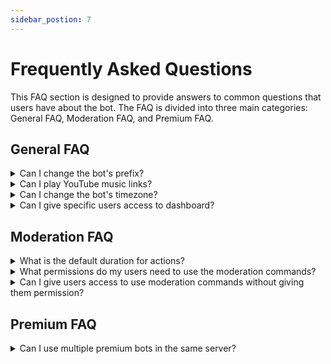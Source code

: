 ```yaml
---
sidebar_postion: 7
---
```



# Frequently Asked Questions

This FAQ section is designed to provide answers to common questions that users have about the bot. The FAQ is divided into three main categories: General FAQ, Moderation FAQ, and Premium FAQ.

## General FAQ

<details>

<summary>Can I change the bot's prefix?</summary>

- Unfortunately, the bot no longer uses prefixes. Instead, we have implemented the use of discord slash commands. However, users can set aliases for their favorite commands and use them as an alternative.

</details>

<details>

<summary>Can I play YouTube music links?</summary>

- Due to YouTube's policy, we no longer support YouTube links. Currently, we only support Soundcloud, Bandcamp, and Viemo links.

</details>

<details>

<summary>Can I change the bot's timezone?</summary>

- At this time, it is not possible to change the bot's timezone. The default timezone is set to GMT+3.

</details>

<details>

<summary>Can I give specific users access to dashboard?</summary>

- Only users with the Administrator permission can have access to the dashboard. To grant access to specific users, create a role and assign it to them.

</details>


## Moderation FAQ

<details>

<summary>What is the default duration for actions?</summary>

- If no time is specified, the default duration for actions is three months.

</details>

<details>

<summary>What permissions do my users need to use the moderation commands?</summary>

- The permissions required for each moderation command vary. To determine the necessary permission, users can try to use the command and receive an error message indicating the required permission.

</details>

<details>

<summary>Can I give users access to use moderation commands without giving them permission?</summary>

- Yes, it is possible to give users access to use moderation commands without giving them permission. The bot has an option called Mod Roles which allows users to specify roles that are allowed to use all moderation commands.

</details>

## Premium FAQ

<details>

<summary>Can I use multiple premium bots in the same server?</summary>

- No, it is not possible to use multiple premium bots in the same server. Only one bot per server is allowed.

</details>
